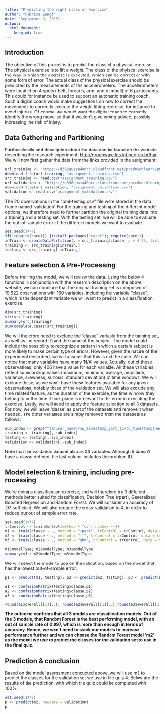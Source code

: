 ```yaml
--- 
title: "Predicting the right class of exercise" 
author: "Fabrice Zangl" 
date: "September 9, 2016" 
output: 
  html_document:
    keep_md: true
---
```

## Introduction 
The objective of this project is to predict the class of a physical exercise. 
The physical exercise is to lift a weight. The class of the phyiscal exercise is the way in which the exercise is executed, which can be correct or with some form of error. The actual class of the physical exercise should be predicted by the measurements of the accelerometers. The accelerometers were located on 4 spots ( belt, forearm, arm, and dumbell) of 6 participants. 
This could for instance be used to support an automatic training coach. Such a digital coach would make suggestions on how to correct the movements to correctly execute the weight lifting exercise, for instance to avoid injuries. Of course, we would want the digital coach to correctly identify the wrong move, so that it wouldn't give wrong advice, possibly increasing the risk of injury.

## Data Gathering and Partitioning
Further details and description about the data can be found on the website describing the research experiment: <http://groupware.les.inf.puc-rio.br/har>. We will now first gather the data from the links provided in the assignment:
```r
url_training <- "https://d396qusza40orc.cloudfront.net/predmachlearn/pml-training.csv"
download.file(url_training, "assignment_training.csv")
src_training <- read.csv("assignment_training.csv")
url_validation <- "https://d396qusza40orc.cloudfront.net/predmachlearn/pml-testing.csv"
download.file(url_validation, "assignment_validation.csv")
validation <- read.csv("assignment_validation.csv")
```

The 20 observations in the "pml-testing.csv" file were stored in the data frame named 'validation'. For the training and testing of the different model options, we therefore need to further partition the original training data into a training and a testing set. With the testing set, we will be able to evaluate the out-of-sample error of the different models we want to evaluate.
```r
set.seed(1977)
if(!require(caret)) {install.packages("caret"); require(caret)}
inTrain <- createDataPartition(y = src_training$classe, p = 0.75, list = F)
training <- src_training[inTrain,]
testing <- src_training[-inTrain,]
```

## Feature selection & Pre-Processing

Before training the model, we will review the data. Using the below 4 functions in conjunction with the research description on the above website, we can conclude that the original training set is composed of 19,622 observations with 160 variables, including the variable "classe", which is the dependant variable we will want to predict in a classification exercise. 
```r
dim(src_training)
str(src_training)
summary(src_training)
sum(complete.cases(src_training))
```

We will therefore need to exclude the "classe" variable from the training set, as well as the record ID and the name of the subject. The model could include the possibility to recognize a pattern in which a certain subject is more likely to make certain type of errors. However, given the nature of the experiment described, we will assume that this is not the case.
We can notice that many variables have many 'N/A' values. Actually, out of these observations, only 406 have a value for each variable. All these variables reflect summarizing values (maximum, minimum, average, amplitude, variance, skewness, kurtosis, standard deviation) of time windows. 
We will exclude these, as we won't have these features available for any given observations, notably those of the validation set.
We will also exclude any time related feature, as the duration of the exercise, the time window they belong to or the time it took place is irrelevant to the error in executing the exercise.
Lastly, we will need to apply the feature selection to all 3 datasets. For now, we will leave 'classe' as part of the datasets and remove it when needed. The other variables are simply removed from the datasets as follows:
```r
sub_index <- grep("^(X|user_name|raw_timestamp_part_|cvtd_timestamp|new_window|num_window|kurtosis_|skewness_|max_|min_|amplitude_|var_|avg_|stddev_|var_)",colnames(training))
training <- training[,-sub_index]
testing <- testing[,-sub_index]
validation <- validation[,-sub_index]
```
Note that the validation dataset also as 53 variables. Although it doesn't have a classe defined, the last column includes the problem ID.

## Model selection & training, including pre-rocessing
We're doing a classification exercise, and will therefore try 3 different methods better suited for classification, Decision Tree (rpart), Generalized Boosted Regression and Random Forest. We will consider an accuracy of .97 sufficient.
We will also reduce the cross-validation to 4, in order to reduce our out of sample error rate.

```r
set.seed(1977)
trControl <- trainControl(method = "cv", number = 4)
m1 <- train(classe ~ ., method = "rpart", trControl = trControl, data = training)
m2 <- train(classe ~ ., method = "rf", trControl = trControl, data = training)
m3 <- train(classe ~ ., method = "gbm", trControl = trControl, data = training)

m1$modelType; m2$modelType; m3$modelType
summary(m1); m2$modelType; m3$modelType
```
We will select the model to use on the validation, based on the model that has the lowest out-of-sample error. 
```r
p1 <- predict(m1, testing); p2 <- predict(m2, testing); p3 <- predict(m3, testing)

a1 <- confusionMatrix(testing$classe,p1)
a2 <- confusionMatrix(testing$classe,p2)
a3 <- confusionMatrix(testing$classe,p3)

round(a1$overall[[1]],3); round(a2$overall[[1]],3);round(a3$overall[[1]],3)
```
**The outcome confirms that all 3 models are classification models. Out of the 3 models, that Random Forest is the best performing model, with an out of sample rate of 0.997, which is more than enough in terms of accuracy. Hence, we won't need to stack our models to increase performance further and we can choose the Random Forest model 'm2' as the model we use to predict the classes for the validation set to use in the final quiz.**

## Prediction & conclusion

Based on the model assessment conducted above, we will use m2 to predict the classes for the validation set we use in the quiz 4. Below are the results of the prediction, with which the quiz could be completed with 100%.

```r
set.seed(1977)
p <- predict(m2, newdata = validation)
p
```